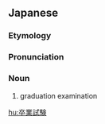 ==Japanese==
{{ja-kanjitab|そつ|ぎょう|し|けん}}

===Etymology===
{{compound|卒業|試験|lang=ja|t1=graduation|t2=test|sort=そつぎょうしけん}}

===Pronunciation===
{{ja-pron|そつぎょう しけん}}

===Noun===
{{ja-noun|そつぎょう しけん}}

# graduation examination

[[hu:卒業試験]]